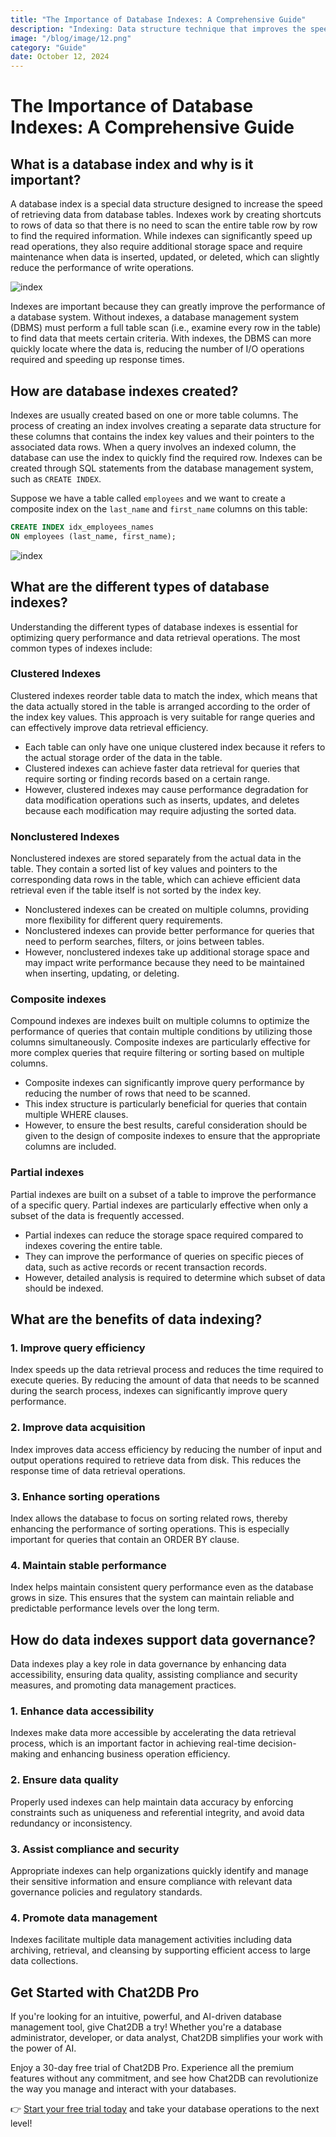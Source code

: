 ```yaml
---
title: "The Importance of Database Indexes: A Comprehensive Guide"
description: "Indexing: Data structure technique that improves the speed and efficiency of data retrieval operations."
image: "/blog/image/12.png"
category: "Guide"
date: October 12, 2024
---
```


# The Importance of Database Indexes: A Comprehensive Guide

## What is a database index and why is it important?

A database index is a special data structure designed to increase the speed of retrieving data from database tables. Indexes work by creating shortcuts to rows of data so that there is no need to scan the entire table row by row to find the required information. While indexes can significantly speed up read operations, they also require additional storage space and require maintenance when data is inserted, updated, or deleted, which can slightly reduce the performance of write operations.

![index](/image/blog/index/1.png)

Indexes are important because they can greatly improve the performance of a database system. Without indexes, a database management system (DBMS) must perform a full table scan (i.e., examine every row in the table) to find data that meets certain criteria. With indexes, the DBMS can more quickly locate where the data is, reducing the number of I/O operations required and speeding up response times.

## How are database indexes created?

Indexes are usually created based on one or more table columns. The process of creating an index involves creating a separate data structure for these columns that contains the index key values and their pointers to the associated data rows. When a query involves an indexed column, the database can use the index to quickly find the required row. Indexes can be created through SQL statements from the database management system, such as `CREATE INDEX`.

Suppose we have a table called `employees` and we want to create a composite index on the `last_name` and `first_name` columns on this table:

```SQL
CREATE INDEX idx_employees_names
ON employees (last_name, first_name);
```

![index](/image/blog/index/2.png)

## What are the different types of database indexes?

Understanding the different types of database indexes is essential for optimizing query performance and data retrieval operations. The most common types of indexes include:

### Clustered Indexes

Clustered indexes reorder table data to match the index, which means that the data actually stored in the table is arranged according to the order of the index key values. This approach is very suitable for range queries and can effectively improve data retrieval efficiency.

- Each table can only have one unique clustered index because it refers to the actual storage order of the data in the table.
- Clustered indexes can achieve faster data retrieval for queries that require sorting or finding records based on a certain range.
- However, clustered indexes may cause performance degradation for data modification operations such as inserts, updates, and deletes because each modification may require adjusting the sorted data.

### Nonclustered Indexes

Nonclustered indexes are stored separately from the actual data in the table. They contain a sorted list of key values and pointers to the corresponding data rows in the table, which can achieve efficient data retrieval even if the table itself is not sorted by the index key.

- Nonclustered indexes can be created on multiple columns, providing more flexibility for different query requirements.
- Nonclustered indexes can provide better performance for queries that need to perform searches, filters, or joins between tables.
- However, nonclustered indexes take up additional storage space and may impact write performance because they need to be maintained when inserting, updating, or deleting.

### Composite indexes

Compound indexes are indexes built on multiple columns to optimize the performance of queries that contain multiple conditions by utilizing those columns simultaneously. Composite indexes are particularly effective for more complex queries that require filtering or sorting based on multiple columns.

- Composite indexes can significantly improve query performance by reducing the number of rows that need to be scanned.
- This index structure is particularly beneficial for queries that contain multiple WHERE clauses.
- However, to ensure the best results, careful consideration should be given to the design of composite indexes to ensure that the appropriate columns are included.

### Partial indexes

Partial indexes are built on a subset of a table to improve the performance of a specific query. Partial indexes are particularly effective when only a subset of the data is frequently accessed.

- Partial indexes can reduce the storage space required compared to indexes covering the entire table.
- They can improve the performance of queries on specific pieces of data, such as active records or recent transaction records.
- However, detailed analysis is required to determine which subset of data should be indexed.

## What are the benefits of data indexing?

### 1. Improve query efficiency

Index speeds up the data retrieval process and reduces the time required to execute queries. By reducing the amount of data that needs to be scanned during the search process, indexes can significantly improve query performance.

### 2. Improve data acquisition

Index improves data access efficiency by reducing the number of input and output operations required to retrieve data from disk. This reduces the response time of data retrieval operations.

### 3. Enhance sorting operations

Index allows the database to focus on sorting related rows, thereby enhancing the performance of sorting operations. This is especially important for queries that contain an ORDER BY clause.

### 4. Maintain stable performance

Index helps maintain consistent query performance even as the database grows in size. This ensures that the system can maintain reliable and predictable performance levels over the long term.

## How do data indexes support data governance?

Data indexes play a key role in data governance by enhancing data accessibility, ensuring data quality, assisting compliance and security measures, and promoting data management practices.

### 1. Enhance data accessibility

Indexes make data more accessible by accelerating the data retrieval process, which is an important factor in achieving real-time decision-making and enhancing business operation efficiency.

### 2. Ensure data quality

Properly used indexes can help maintain data accuracy by enforcing constraints such as uniqueness and referential integrity, and avoid data redundancy or inconsistency.

### 3. Assist compliance and security

Appropriate indexes can help organizations quickly identify and manage their sensitive information and ensure compliance with relevant data governance policies and regulatory standards.

### 4. Promote data management

Indexes facilitate multiple data management activities including data archiving, retrieval, and cleansing by supporting efficient access to large data collections.

## Get Started with Chat2DB Pro

If you're looking for an intuitive, powerful, and AI-driven database management tool, give Chat2DB a try! Whether you're a database administrator, developer, or data analyst, Chat2DB simplifies your work with the power of AI.

Enjoy a 30-day free trial of Chat2DB Pro. Experience all the premium features without any commitment, and see how Chat2DB can revolutionize the way you manage and interact with your databases.

👉 [Start your free trial today](https://chat2db.ai/pricing) and take your database operations to the next level!
